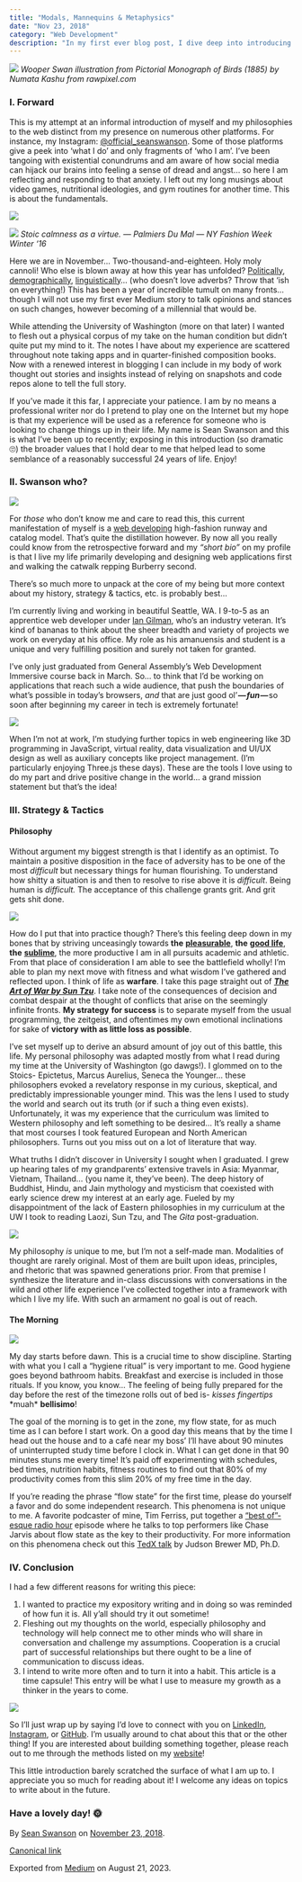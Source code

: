 ```yaml
---
title: "Modals, Mannequins & Metaphysics"
date: "Nov 23, 2018"
category: "Web Development"
description: "In my first ever blog post, I dive deep into introducing myself beyond the typical social media personas. I reflect on the intricate dance between my web development journey and high-fashion modeling career while musing over the existential moments that have shaped my philosophies. As I share my unique experiences, from attending the University of Washington to the profound impact of Eastern and Western philosophies, I hope to connect with readers who are keen on exploring the underpinnings of life and personal growth. Dive in to get a glimpse of my world!"
---
```


![](https://cdn-images-1.medium.com/max/800/1*9UIvECZh84FOaz4dFeBjHg.jpeg)
_Wooper Swan illustration from Pictorial Monograph of Birds (1885) by Numata Kashu from rawpixel.com_

### **I. Forward**

This is my attempt at an informal introduction of myself and my philosophies to the web distinct from my presence on numerous other platforms. For instance, my Instagram: [@official_seanswanson](https://www.instagram.com/official_seanswanson/). Some of those platforms give a peek into ‘what I do’ and only fragments of ‘who I am’. I’ve been tangoing with existential conundrums and am aware of how social media can hijack our brains into feeling a sense of dread and angst… so here I am reflecting and responding to that anxiety. I left out my long musings about video games, nutritional ideologies, and gym routines for another time. This is about the fundamentals.

![](https://cdn-images-1.medium.com/max/600/1*UN5D_lMI-cqtY98UTnp5uw.jpeg)

![](https://cdn-images-1.medium.com/max/600/1*LsSe-NUK3VZKmBiF21prUw.jpeg)
_Stoic calmness as a virtue. — Palmiers Du Mal — NY Fashion Week Winter ‘16_

Here we are in November… Two-thousand-and-eighteen. Holy moly cannoli! Who else is blown away at how this year has unfolded? [Politically](https://en.wikipedia.org/wiki/2018#Events), [demographically](http://www.pewresearch.org/fact-tank/2018/04/25/7-demographic-trends-shaping-the-u-s-and-the-world-in-2018/), [linguistically](https://en.oxforddictionaries.com/word-of-the-year/word-of-the-year-2018)… (who doesn’t love adverbs? Throw that ‘ish on everything!) This has been a year of incredible tumult on many fronts… though I will not use my first ever Medium story to talk opinions and stances on such changes, however becoming of a millennial that would be.

While attending the University of Washington (more on that later) I wanted to flesh out a physical corpus of my take on the human condition but didn’t quite put my mind to it. The notes I have about my experience are scattered throughout note taking apps and in quarter-finished composition books. Now with a renewed interest in blogging I can include in my body of work thought out stories and insights instead of relying on snapshots and code repos alone to tell the full story.

If you’ve made it this far, I appreciate your patience. I am by no means a professional writer nor do I pretend to play one on the Internet but my hope is that my experience will be used as a reference for someone who is looking to change things up in their life. My name is Sean Swanson and this is what I’ve been up to recently; exposing in this introduction (so dramatic 🙄) the broader values that I hold dear to me that helped lead to some semblance of a reasonably successful 24 years of life. Enjoy!

### II. Swanson who?

![](https://cdn-images-1.medium.com/max/800/1*PZo_gBNY27Czp1etw1ppxw.gif)

For _those_ who don’t know me and care to read this, this current manifestation of myself is a [web developing](http://seancswanson.com) high-fashion runway and catalog model. That’s quite the distillation however. By now all you really could know from the retrospective forward and my _“short bio”_ on my profile is that I live my life primarily developing and designing web applications first and walking the catwalk repping Burberry second.

There’s so much more to unpack at the core of my being but more context about my history, strategy & tactics, etc. is probably best…

I’m currently living and working in beautiful Seattle, WA. I 9-to-5 as an apprentice web developer under [Ian Gilman](http://iangilman.com/), who’s an industry veteran. It’s kind of bananas to think about the sheer breadth and variety of projects we work on everyday at his office. My role as his amanuensis and student is a unique and very fulfilling position and surely not taken for granted.

I’ve only just graduated from General Assembly’s Web Development Immersive course back in March. So… to think that I’d be working on applications that reach such a wide audience, that push the boundaries of what’s possible in today’s browsers, _and_ that are just good ol’ **—** **_fun —_** so soon after beginning my career in tech is extremely fortunate!

![](https://cdn-images-1.medium.com/max/800/1*rzOva5W7wEwJc-zAcaAUFQ.gif)

When I’m not at work, I’m studying further topics in web engineering like 3D programming in JavaScript, virtual reality, data visualization and UI/UX design as well as auxiliary concepts like project management. (I’m particularly enjoying Three.js these days). These are the tools I love using to do my part and drive positive change in the world… a grand mission statement but that’s the idea!

### III. Strategy & Tactics

#### Philosophy

Without argument my biggest strength is that I identify as an optimist. To maintain a positive disposition in the face of adversity has to be one of the most _difficult_ but necessary things for human flourishing. To understand how shitty a situation is and then to resolve to rise above it is _difficult_. Being human is _difficult._ The acceptance of this challenge grants grit. And grit gets shit done.

![](https://cdn-images-1.medium.com/max/800/1*TZT03WegNC-UC8lbeeV6eA.png)

How do I put that into practice though? There’s this feeling deep down in my bones that by striving unceasingly towards **the** [**pleasurable**](https://plato.stanford.edu/entries/aristotle-ethics/#Plea), **the** [**good life**](https://www.iep.utm.edu/stoiceth/#H3), **the** [**sublime**](http://csmt.uchicago.edu/glossary2004/beautifulsublime.htm), the more productive I am in all pursuits academic and athletic. From that place of consideration I am able to see the battlefield wholly! I’m able to plan my next move with fitness and what wisdom I’ve gathered and reflected upon. I think of life as **warfare**. I take this page straight out of [**_The Art of War by Sun Tzu_**](https://www.amazon.com/Art-War-Translation-Essays-Commentary/dp/1590307283/ref=sr_1_4?s=books&ie=UTF8&qid=1542951770&sr=1-4&keywords=art+of+war+shambhala). I take note of the consequences of decision and combat despair at the thought of conflicts that arise on the seemingly infinite fronts. **My strategy** **for success** is to separate myself from the usual programming, the zeitgeist, and oftentimes my own emotional inclinations for sake of **victory with as little loss as possible**.

I’ve set myself up to derive an absurd amount of joy out of this battle, this life. My personal philosophy was adapted mostly from what I read during my time at the University of Washington (go dawgs!). I glommed on to the Stoics- Epictetus, Marcus Aurelius, Seneca the Younger… these philosophers evoked a revelatory response in my curious, skeptical, and predictably impressionable younger mind. This was the lens I used to study the world and search out its truth (or if such a thing even exists). Unfortunately, it was my experience that the curriculum was limited to Western philosophy and left something to be desired… It’s really a shame that most courses I took featured European and North American philosophers. Turns out you miss out on a lot of literature that way.

What truths I didn’t discover in University I sought when I graduated. I grew up hearing tales of my grandparents’ extensive travels in Asia: Myanmar, Vietnam, Thailand… (you name it, they’ve been). The deep history of Buddhist, Hindu, and Jain mythology and mysticism that coexisted with early science drew my interest at an early age. Fueled by my disappointment of the lack of Eastern philosophies in my curriculum at the UW I took to reading Laozi, Sun Tzu, and The _Gita_ post-graduation.

![](https://cdn-images-1.medium.com/max/800/0*3vwHgo5BsEPjNa2v)

My philosophy _is_ unique to me, but I’m not a self-made man. Modalities of thought are rarely original. Most of them are built upon ideas, principles, and rhetoric that was spawned generations prior. From that premise I synthesize the literature and in-class discussions with conversations in the wild and other life experience I’ve collected together into a framework with which I live my life. With such an armament no goal is out of reach.

#### The Morning

![](https://cdn-images-1.medium.com/max/800/0*Hl6sltVf2SQzTZjB)

My day starts before dawn. This is a crucial time to show discipline. Starting with what you I call a “hygiene ritual” is very important to me. Good hygiene goes beyond bathroom habits. Breakfast and exercise is included in those rituals. If you know, you know… The feeling of being fully prepared for the day before the rest of the timezone rolls out of bed is- _kisses fingertips_ \*muah\* **bellisimo**!

The goal of the morning is to get in the zone, my flow state, for as much time as I can before I start work. On a good day this means that by the time I head out the house and to a café near my boss’ I’ll have about 90 minutes of uninterrupted study time before I clock in. What I can get done in that 90 minutes stuns me every time! It’s paid off experimenting with schedules, bed times, nutrition habits, fitness routines to find out that 80% of my productivity comes from this slim 20% of my free time in the day.

If you’re reading the phrase “flow state” for the first time, please do yourself a favor and do some independent research. This phenomena is not unique to me. A favorite podcaster of mine, Tim Ferriss, put together a [“best of”-esque radio hour](https://tim.blog/2016/11/16/the-tim-ferriss-radio-hour-meditation-mindset-and-mastery/) episode where he talks to top performers like Chase Jarvis about flow state as the key to their productivity. For more information on this phenomena check out this [TedX talk](https://www.youtube.com/watch?v=jE1j5Om7g0U) by Judson Brewer MD, Ph.D.

### IV. Conclusion

I had a few different reasons for writing this piece:

1.  I wanted to practice my expository writing and in doing so was reminded of how fun it is. All y’all should try it out sometime!
2.  Fleshing out my thoughts on the world, especially philosophy and technology will help connect me to other minds who will share in conversation and challenge my assumptions. Cooperation is a crucial part of successful relationships but there ought to be a line of communication to discuss ideas.
3.  I intend to write more often and to turn it into a habit. This article is a time capsule! This entry will be what I use to measure my growth as a thinker in the years to come.

![](https://cdn-images-1.medium.com/max/800/0*EehIa5Nnm9OgW_Ax)

So I’ll just wrap up by saying I’d love to connect with you on [LinkedIn](http://linkedin.com/in/seancswanson), [Instagram](https://www.instagram.com/official_seanswanson/), or [GitHub](https://github.com/seanthaswan). I’m usually around to chat about this that or the other thing! If you are interested about building something together, please reach out to me through the methods listed on my [website](http://seancswanson.com)!

This little introduction barely scratched the surface of what I am up to. I appreciate you so much for reading about it! I welcome any ideas on topics to write about in the future.

### Have a lovely day! 🌞

By [Sean Swanson](https://medium.com/@seancswan) on [November 23, 2018](https://medium.com/p/1b1629549421).

[Canonical link](https://medium.com/@seancswan/modals-mannequins-metaphysics-pt-i-1b1629549421)

Exported from [Medium](https://medium.com) on August 21, 2023.
